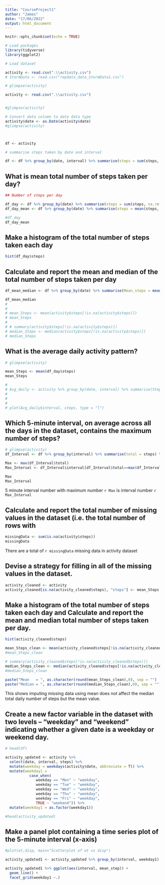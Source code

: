 ```yaml
---
title: "CourseProject1"
author: "James"
date: "17/06/2022"
output: html_document
---
```


```r
knitr::opts_chunk$set(echo = TRUE)
```


```r
# Load packages 
library(tidyverse)
library(ggplot2)

# Load dataset

activity <- read.csv(".\\activity.csv")
# StormData <- read.csv("repdata_data_StormData1.csv")

# glimpse(activity)
```
```r

activity <- read.csv(".\\activity.csv")


#glimpse(activity)

# Convert data column to date data type
activity$date <- as.Date(activity$date)
#glimpse(activity)



df <- activity

# summarise steps taken by date and interval

df <- df %>% group_by(date, interval) %>% summarise(steps = sum(steps, na.rm = T))


```

## What is mean total number of steps taken per day?


```r
## Number of steps per day

df_day <- df %>% group_by(date) %>% summarise(steps = sum(steps, na.rm = T))
df_day_mean <- df %>% group_by(date) %>% summarise(steps = mean(steps, na.rm = T))

#df_day
df_day_mean

```

## Make a histogram of the total number of steps taken each day

```r

hist(df_day$steps)

```

## Calculate and report the mean and median of the total number of steps taken per day

```r

df_mean_median <- df %>% group_by(date) %>% summarise(Mean_steps = mean(steps, na.rm = T),Median_steps = median(steps, na.rm = T))

df_mean_median
# 
# 
# mean_Steps <- mean(activity$steps[!is.na(activity$steps)])
# mean_Steps
# 
# # summary(activity$steps[!is.na(activity$steps)])
# median_Steps <- median(activity$steps[!is.na(activity$steps)])
# median_Steps
```


## What is the average daily activity pattern?

```r

# glimpse(activity)

mean_Steps <- mean(df_day$steps)
mean_Steps

# 
# Avg_daily <- activity %>% group_by(date, interval) %>% summarise(Steps = sum(steps, na.rm = T))
# 
# 
# 
# plot(Avg_daily$interval, steps, type = "l")

```

## Which 5-minute interval, on average across all the days in the dataset, contains the maximum number of steps?

```r

# glimpse(activity)
df_Interval <- df %>% group_by(interval) %>% summarise(total = steps) %>% arrange(-total)

Max <- max(df_Interval$total)
Max_Interval <- df_Interval$interval[df_Interval$total==max(df_Interval$total)]

Max
Max_Interval

```

5 minute interval number with maximum number `r Max`  is interval number `r Max_Interval`

## Calculate and report the total number of missing values in the dataset (i.e. the total number of rows with 

```r
missingData <- sum(is.na(activity$steps))
missingData
```

There are a total of `r missingData` missing data in activity dataset



## Devise a strategy for filling in all of the missing values in the dataset.

```r

activity_cleaned <- activity
activity_cleaned[is.na(activity_cleaned$steps), "steps"] <- mean_Steps 

```

## Make a histogram of the total number of steps taken each day and Calculate and report the mean and median total number of steps taken per day.

```r

hist(activity_cleaned$steps)
```


```r
mean_Steps_clean <- mean(activity_cleaned$steps[!is.na(activity_cleaned$steps)])
#mean_Steps_clean

# summary(activity_cleaned$steps[!is.na(activity_cleaned$steps)])
median_Steps_clean <- median(activity_cleaned$steps[!is.na(activity_cleaned$steps)])
#median_Steps_clean

paste("Mean   = ", as.character(round(mean_Steps_clean),0), sep = "")
paste("Median = ", as.character(round(median_Steps_clean),0), sep = "")

```

This shows imputing missing data using mean does not affect the median total daily number of steps but the mean value.


## Create a new factor variable in the dataset with two levels – “weekday” and “weekend” indicating whether a given date is a weekday or weekend day.

```r

# head(df)

activity_updated <- activity %>% 
  select(date, interval, steps) %>% 
  mutate(weekday = weekdays(activity$date, abbreviate = T)) %>% 
  mutate(weekday1 = 
           case_when(    
              weekday == "Mon" ~ "weekday",
              weekday == "Tue" ~ "weekday",
              weekday == "Wed" ~ "weekday",
              weekday == "Thu" ~ "weekday",
              weekday == "Fri" ~ "weekday",
              TRUE ~ "weekend")) %>% 
  mutate(weekday1 = as.factor(weekday1))

#head(activity_updated)
```

## Make a panel plot containing a time series plot of the 5-minute interval (x-axis)

```r

#plot(wt,disp, main="Scatterplot of wt vs disp")

activity_updated1 <- activity_updated %>% group_by(interval, weekday1) %>% summarise(mean_step = mean(steps, na.rm = T))

activity_updated1 %>% ggplot(aes(interval, mean_step)) +
  geom_line() +
  facet_grid(weekday1 ~.)
```
















